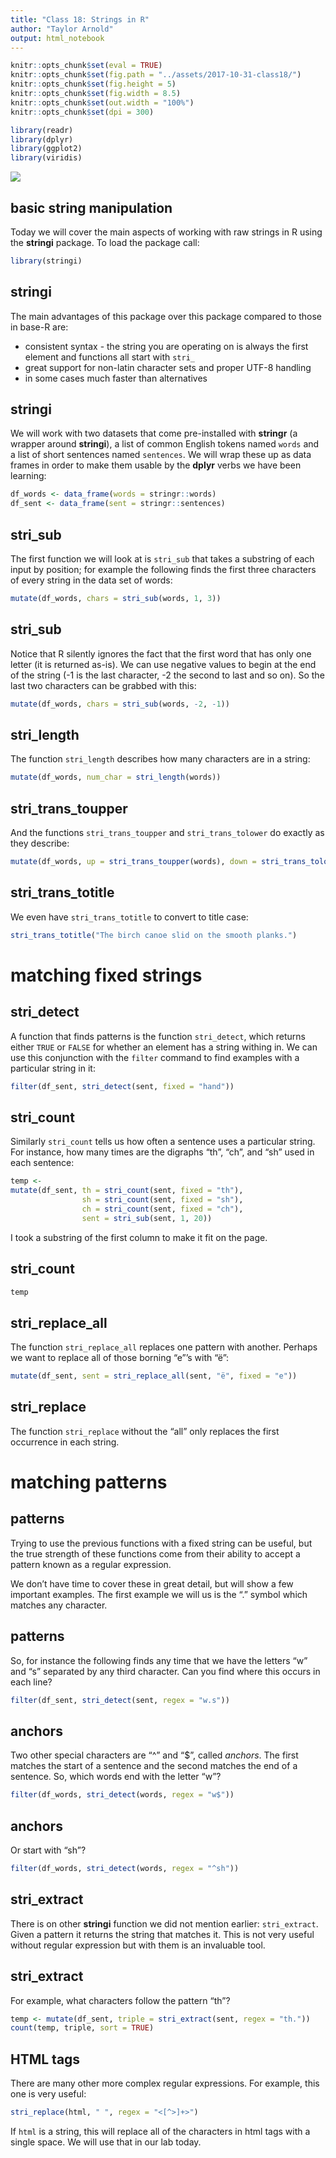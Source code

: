 ```yaml
---
title: "Class 18: Strings in R"
author: "Taylor Arnold"
output: html_notebook
---
```


```r
knitr::opts_chunk$set(eval = TRUE)
knitr::opts_chunk$set(fig.path = "../assets/2017-10-31-class18/")
knitr::opts_chunk$set(fig.height = 5)
knitr::opts_chunk$set(fig.width = 8.5)
knitr::opts_chunk$set(out.width = "100%")
knitr::opts_chunk$set(dpi = 300)
```

```r
library(readr)
library(dplyr)
library(ggplot2)
library(viridis)
```

![](../assets/img/data_pipeline_transform.png)

## basic string manipulation

Today we will cover the main aspects of working with raw
strings in R using the **stringi** package. To load
the package call:

```r
library(stringi)
```
## stringi

The main advantages of this package over this package compared
to those in base-R are:

* consistent syntax - the string you are operating on is always
the first element and functions all start with `stri_`
* great support for non-latin character sets and proper UTF-8
handling
* in some cases much faster than alternatives

## stringi

We will work with two datasets that come pre-installed with
**stringr** (a wrapper around **stringi**), a list of common
English tokens named `words` and a list of short sentences
named `sentences`. We will wrap these up as data frames in
order to make them usable by the **dplyr** verbs we have
been learning:

```r
df_words <- data_frame(words = stringr::words)
df_sent <- data_frame(sent = stringr::sentences)
```

## stri_sub

The first function we will look at is `stri_sub` that takes
a substring of each input by position; for example the following
finds the first three characters of every string in the data
set of words:

```r
mutate(df_words, chars = stri_sub(words, 1, 3))
```

## stri_sub

Notice that R silently ignores the fact that the first word
that has only one letter (it is returned as-is).
We can use negative values to begin at the end of the string
(-1 is the last character, -2 the second to last and so on).
So the last two characters can be grabbed with this:

```r
mutate(df_words, chars = stri_sub(words, -2, -1))
```

## stri_length

The function `stri_length` describes how many characters are
in a string:

```r
mutate(df_words, num_char = stri_length(words))
```

## stri_trans_toupper

And the functions `stri_trans_toupper` and `stri_trans_tolower` do exactly
as they describe:

```r
mutate(df_words, up = stri_trans_toupper(words), down = stri_trans_tolower(words))
```

## stri_trans_totitle

We even have `stri_trans_totitle` to convert to title case:

```r
stri_trans_totitle("The birch canoe slid on the smooth planks.")
```

# matching fixed strings

## stri_detect

A function that finds patterns is the function
`stri_detect`, which returns either `TRUE` or `FALSE`
for whether an element has a string withing in. We
can use this conjunction with the `filter` command
to find examples with a particular string in it:

```r
filter(df_sent, stri_detect(sent, fixed = "hand"))
```

## stri_count

Similarly `stri_count` tells us how often a sentence
uses a particular string. For instance, how many times
are the digraphs "th", "ch", and "sh" used in each
sentence:

```r
temp <-
mutate(df_sent, th = stri_count(sent, fixed = "th"),
                sh = stri_count(sent, fixed = "sh"),
                ch = stri_count(sent, fixed = "ch"),
                sent = stri_sub(sent, 1, 20))
```

I took a substring of the first column to make it fit on
the page.

## stri_count

```r
temp
```

## stri_replace_all

The function `stri_replace_all` replaces one pattern with
another. Perhaps we want to replace all of those borning
"e"'s with "ë":

```r
mutate(df_sent, sent = stri_replace_all(sent, "ë", fixed = "e"))
```

## stri_replace

The function `stri_replace` without the "all" only replaces
the first occurrence in each string.

# matching patterns

## patterns

Trying to use the previous functions with a fixed string
can be useful, but the true strength of these functions
come from their ability to accept a pattern known as a
regular expression.

We don't have time to cover these in great detail, but
will show a few important examples. The first example we
will us is the "." symbol which matches any character.

## patterns

So, for instance the following finds any time that we have
the letters "w" and "s" separated by any third character.
Can you find where this occurs in each line?

```r
filter(df_sent, stri_detect(sent, regex = "w.s"))
```

## anchors

Two other special characters are "^" and "$",
called *anchors*. The first matches  the start of a
sentence and the second matches the end of a sentence. So, which words
end with the letter "w"?

```r
filter(df_words, stri_detect(words, regex = "w$"))
```

## anchors

Or start with "sh"?

```r
filter(df_words, stri_detect(words, regex = "^sh"))
```

## stri_extract

There is on other **stringi** function we did not mention
earlier: `stri_extract`. Given a pattern it returns the
string that matches it. This is not very useful without
regular expression but with them is an invaluable tool.

## stri_extract

For example, what characters follow the pattern "th"?

```r
temp <- mutate(df_sent, triple = stri_extract(sent, regex = "th."))
count(temp, triple, sort = TRUE)
```

## HTML tags

There are many other more complex regular expressions. For
example, this one is very useful:

```r
stri_replace(html, " ", regex = "<[^>]+>")
```

If `html` is a string, this will replace all of the characters
in html tags with a single space. We will use that in our lab
today.



